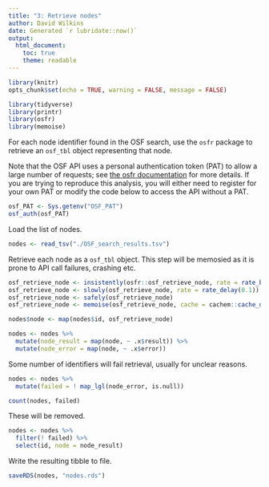 ```yaml
---
title: "3: Retrieve nodes"
author: David Wilkins
date: Generated `r lubridate::now()`
output:
  html_document:
    toc: true
    theme: readable
---
```


```r
library(knitr)
opts_chunk$set(echo = TRUE, warning = FALSE, message = FALSE)
```

```r
library(tidyverse)
library(printr)
library(osfr)
library(memoise)
```

For each node identifier found in the OSF search, use the `osfr` package to retrieve an `osf_tbl` object representing that node. 

Note that the OSF API uses a personal authentication token (PAT) to allow a large number of requests; see [the osfr documentation](https://cran.r-project.org/web/packages/osfr/vignettes/auth.html) for more details. If you are trying to reproduce this analysis, you will either need to register for your own PAT or modify the code below to access the API without a PAT.

```r
osf_PAT <- Sys.getenv("OSF_PAT")
osf_auth(osf_PAT)
```

Load the list of nodes.

```r
nodes <- read_tsv("./OSF_search_results.tsv")
```

Retrieve each node as a `osf_tbl` object. This step will be memosied as it is prone to API call failures, crashing etc.

```r
osf_retrieve_node <- insistently(osfr::osf_retrieve_node, rate = rate_backoff())
osf_retrieve_node <- slowly(osf_retrieve_node, rate = rate_delay(0.1))
osf_retrieve_node <- safely(osf_retrieve_node)
osf_retrieve_node <- memoise(osf_retrieve_node, cache = cachem::cache_disk(dir = "cache"))

nodes$node <- map(nodes$id, osf_retrieve_node)

nodes <- nodes %>%
  mutate(node_result = map(node, ~ .x$result)) %>%
  mutate(node_error = map(node, ~ .x$error))
```

Some number of identifiers will fail retrieval, usually for unclear reasons.

```r
nodes <- nodes %>%
  mutate(failed = ! map_lgl(node_error, is.null))

count(nodes, failed)
```

These will be removed.

```r
nodes <- nodes %>%
  filter(! failed) %>%
  select(id, node = node_result)
```

Write the resulting tibble to file.

```r
saveRDS(nodes, "nodes.rds")
```
